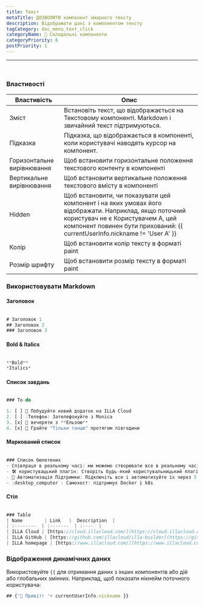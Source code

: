 ```yaml
---
title: Текст
metaTitle: ДОЗВОЛИТИ компонент хмарного тексту
description: Відображати дані з компонентом тексту
tagCategory: doc_menu_text_click
categoryName: 🧬 Складальні компоненти
categoryPriority: 6
postPriority: 1
---
```


* * *

## <Heading hidden>Текст</Heading>

<img src='https://cdn.illacloud.com/official-website/img/docs/assemble/text1.png' alt="" />

### Властивості

| Властивість                | Опис                                                                                                                                                                                                                      |
| -------------------------- | ------------------------------------------------------------------------------------------------------------------------------------------------------------------------------------------------------------------------- |
| Зміст                      | Встановіть текст, що відображається на Текстовому компоненті. Markdown і звичайний текст підтримуються.                                                                                                                   |
| Підказка                   | Підказка, що відображається в компоненті, коли користувачі наводять курсор на компонент.                                                                                                                                  |
| Горизонтальне вирівнювання | Щоб встановити горизонтальне положення текстового контенту в компоненті                                                                                                                                                   |
| Вертикальне вирівнювання   | Щоб встановити вертикальне положення текстового вмісту в компоненті                                                                                                                                                       |
| Hidden                     | Щоб встановити, чи показувати цей компонент і на яких умовах його відображати. Наприклад, якщо поточний користувач не є Користувачем A, цей компонент повинен бути прихований: {{ currentUserInfo.nickname != 'User A' }} |
| Колір                      | Щоб встановити колір тексту в форматі paint                                                                                                                                                                               |
| Розмір шрифту              | Щоб встановити розмір тексту в форматі paint                                                                                                                                                                              |

### Використовувати Markdown

#### Заголовок

<img src='https://cdn.illacloud.com/official-website/img/docs/assemble/text2.png' alt="" />

```jsx
# Заголовок 1
## Заголовок 2
### Заголовок 3
```

#### Bold & Italics

<img src='https://cdn.illacloud.com/official-website/img/docs/assemble/text3.png' alt="" />

```jsx
**Bold**
*Italics*
```

#### Список завдань

<img src='https://cdn.illacloud.com/official-website/img/docs/assemble/text4.png' alt="" />

```jsx
### To-do

1. [ ] 🚀 Побудуйте новий додаток на ILLA Cloud
2. [ ] :Телефон: Зателефонуйте з Monica
3. [x] 🍷 вечеряти з **Ельзою**
4. [x] 💃 Грайте "Тільки танцю" протягом півгодини
```

#### Маркований список

<img src='https://cdn.illacloud.com/official-website/img/docs/assemble/text5.png' alt="" />

```jsx
### Список бюлетених
- Співпраця в реальному часі: ми можемо створювати все в реальному часі разом.
- 🛠️ користувацький плагін: Створіть будь-який користувальницький плагін для того, щоб робити те, що ви хочете.
- 🤖 Автоматизація Підтримки: Підключіть все і автоматизуйте їх через 5 секунд.
- :desktop_computer : Самохост: підтримує Docker і k8s
```

#### Стіл

<img src='https://cdn.illacloud.com/official-website/img/docs/assemble/text6.png' alt="" />

```jsx
### Table
| Name        | Link   |  Description  |
| :--------  | :-------  | :----  |
| ILLA Cloud | [https://cloud.illacloud.com/](https://cloud.illacloud.com/) |Build apps on ILLA Cloud|
| ILLA GitHub | [https://github.com/illacloud/illa-builder](https://github.com/illacloud/illa-builder) |Star us on GitHub|
| ILLA homepage | [https://www.illacloud.com/](https://www.illacloud.com/) |ILLA Cloud Offical website
```

### Відображення динамічних даних

Використовуйте `{{` для отримання даних з інших компонентів або дій або глобальних змінних. Наприклад, щоб показати нікнейм поточного користувача:

```jsx
## {'👋 Привіт! '+ currentUserInfo.nickname }}
```
